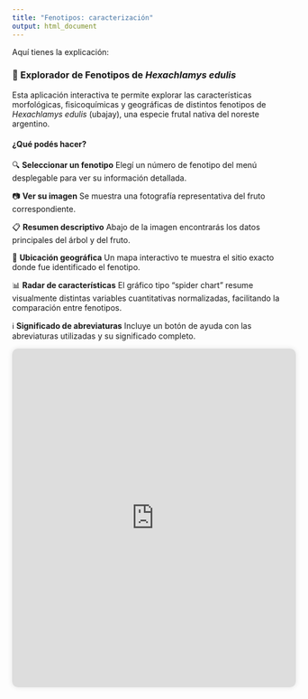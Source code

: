 ```yaml
---
title: "Fenotipos: caracterización"
output: html_document
---
```


Aquí tienes la explicación: 

### 🌿 Explorador de Fenotipos de *Hexachlamys edulis*

Esta aplicación interactiva te permite explorar las características morfológicas, fisicoquímicas y geográficas de distintos fenotipos de *Hexachlamys edulis* (ubajay), una especie frutal nativa del noreste argentino.

#### ¿Qué podés hacer?

🔍 **Seleccionar un fenotipo**
Elegí un número de fenotipo del menú desplegable para ver su información detallada.

📷 **Ver su imagen**
Se muestra una fotografía representativa del fruto correspondiente.

📋 **Resumen descriptivo**
Abajo de la imagen encontrarás los datos principales del árbol y del fruto.

📌 **Ubicación geográfica**
Un mapa interactivo te muestra el sitio exacto donde fue identificado el fenotipo.

📊 **Radar de características**
El gráfico tipo “spider chart” resume visualmente distintas variables cuantitativas normalizadas, facilitando la comparación entre fenotipos.

ℹ️ **Significado de abreviaturas**
Incluye un botón de ayuda con las abreviaturas utilizadas y su significado completo.

<div style="text-align:center;">
  <iframe src="https://ipovilonis.shinyapps.io/fenotipos_app/" 
          width="100%" 
          height="600px" 
          style="border: none; border-radius: 10px; box-shadow: 0 0 10px rgba(0,0,0,0.1);">
  </iframe>
</div>